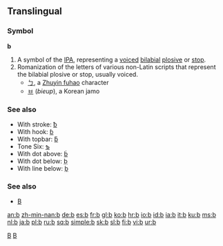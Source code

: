 {{see|B}}
{{wikipedia}}
==Translingual==

{{rfap}}

===Symbol===
'''b'''

# A symbol of the [[IPA]], representing a [[voiced]] [[bilabial]] [[plosive]] or [[stop]].
# Romanization of the letters of various non-Latin scripts that represent the bilabial plosive or stop, usually voiced.
#* [[ㄅ]], a [[w:Zhuyin fuhao|Zhuyin fuhao]] character
#* [[ㅂ]] (''bieup''), a Korean jamo

===See also===
*With stroke: [[ƀ]]
*With hook: [[ɓ]]
*With topbar: [[ƃ]]
*Tone Six: [[ƅ]]
*With dot above: [[ḃ]]
*With dot below: [[ḅ]]
*With line below: [[ḇ]]

===See also===
*[[B]]

[[Category:Latin letters|B]]
[[Category:IPA symbols|B]]

[[an:b]]
[[zh-min-nan:b]]
[[de:b]]
[[es:b]]
[[fr:b]]
[[gl:b]]
[[ko:b]]
[[hr:b]]
[[io:b]]
[[id:b]]
[[ia:b]]
[[it:b]]
[[ku:b]]
[[ms:b]]
[[nl:b]]
[[ja:b]]
[[pl:b]]
[[ru:b]]
[[sq:b]]
[[simple:b]]
[[sk:b]]
[[sl:b]]
[[fi:b]]
[[vi:b]]
[[ur:b]]
